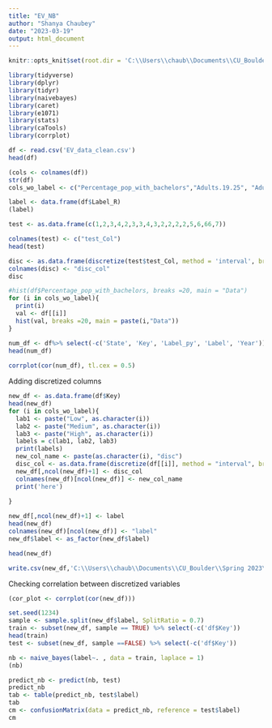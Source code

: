 ---
title: "EV_NB"
author: "Shanya Chaubey"
date: "2023-03-19"
output: html_document
---

```{r setup, include=FALSE}
knitr::opts_knit$set(root.dir = 'C:\\Users\\chaub\\Documents\\CU_Boulder\\Spring 2023\\CSCI 5622 Machine Learning\\CSCI5662 Project', echo = TRUE)
```


```{r}
library(tidyverse)
library(dplyr)
library(tidyr)
library(naivebayes)
library(caret)
library(e1071)
library(stats)
library(caTools)
library(corrplot)

```


```{r}
df <- read.csv('EV_data_clean.csv')
head(df)

(cols <- colnames(df))
str(df)
cols_wo_label <- c("Percentage_pop_with_bachelors","Adults.19.25", "Adults.26.34", "Adults.35.54", "num_jobs_tot","EnergyC_addunit", "Av_temperature", "Median_income", "GDP", "Tot_vehicle", "Elec_price")

label <- data.frame(df$Label_R)
(label)
```
```{r}
test <- as.data.frame(c(1,2,3,4,2,3,3,4,3,2,2,2,2,5,6,66,7))

colnames(test) <- c("test_Col")
head(test)

disc <- as.data.frame(discretize(test$test_Col, method = 'interval', breaks = 3, labels = c("low", "medium", "high")))
colnames(disc) <- "disc_col"
disc
```
```{r}

#hist(df$Percentage_pop_with_bachelors, breaks =20, main = "Data")
for (i in cols_wo_label){
  print(i)
  val <- df[[i]]
  hist(val, breaks =20, main = paste(i,"Data"))
}


```


```{r}
num_df <- df%>% select(-c('State', 'Key', 'Label_py', 'Label', 'Year'))
head(num_df)
                       
corrplot(cor(num_df), tl.cex = 0.5)

```

Adding discretized columns

```{r}
new_df <- as.data.frame(df$Key)
head(new_df)
for (i in cols_wo_label){
  lab1 <- paste("Low", as.character(i))
  lab2 <- paste("Medium", as.character(i))
  lab3 <- paste("High", as.character(i))
  labels = c(lab1, lab2, lab3)
  print(labels)
  new_col_name <- paste(as.character(i), "disc")
  disc_col <- as.data.frame(discretize(df[[i]], method = "interval", breaks = 3, labels = labels))
  new_df[,ncol(new_df)+1] <- disc_col
  colnames(new_df)[ncol(new_df)] <- new_col_name
  print('here')
  
}

new_df[,ncol(new_df)+1] <- label
head(new_df)
colnames(new_df)[ncol(new_df)] <- "label"
new_df$label <- as_factor(new_df$label)

head(new_df)

write.csv(new_df,'C:\\Users\\chaub\\Documents\\CU_Boulder\\Spring 2023\\CSCI 5622 Machine Learning\\CSCI5662 Project\\EV_data_discretized.csv', row.names = FALSE)

```

Checking correlation between discretized variables

```{r}
(cor_plot <- corrplot(cor(new_df)))

```



```{r}
set.seed(1234)
sample <- sample.split(new_df$label, SplitRatio = 0.7)
train <- subset(new_df, sample == TRUE) %>% select(-c('df$Key'))
head(train)
test <- subset(new_df, sample ==FALSE) %>% select(-c('df$Key'))

nb <- naive_bayes(label~. , data = train, laplace = 1)
(nb)

predict_nb <- predict(nb, test)
predict_nb
tab <- table(predict_nb, test$label)
tab
cm <- confusionMatrix(data = predict_nb, reference = test$label)
cm
```



































